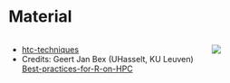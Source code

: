 # Material

::::: {.columns .fragment .smaller}
:::: {.column width=70% .fragment}

- [htc-techniques](https://github.com/hpcleuven/htc-techniques)
- Credits: Geert Jan Bex (UHasselt, KU Leuven)
  [Best-practices-for-R-on-HPC](https://github.com/hpcleuven/Best-practices-for-R-on-HPC)

::::
:::: {.column width=30% .fragment}
![](img/qr-github.png)
::::
:::::